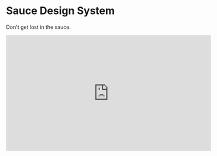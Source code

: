 
<Meta title="Home" />

# Sauce Design System

Don't get lost in the sauce.

<iframe
  width="560"
  height="315"
  src="https://www.youtube-nocookie.com/embed/g0-F88c6Hrk"
  frameborder="0"
  allow="accelerometer; autoplay; encrypted-media; gyroscope; picture-in-picture"
  allowfullscreen
></iframe>
